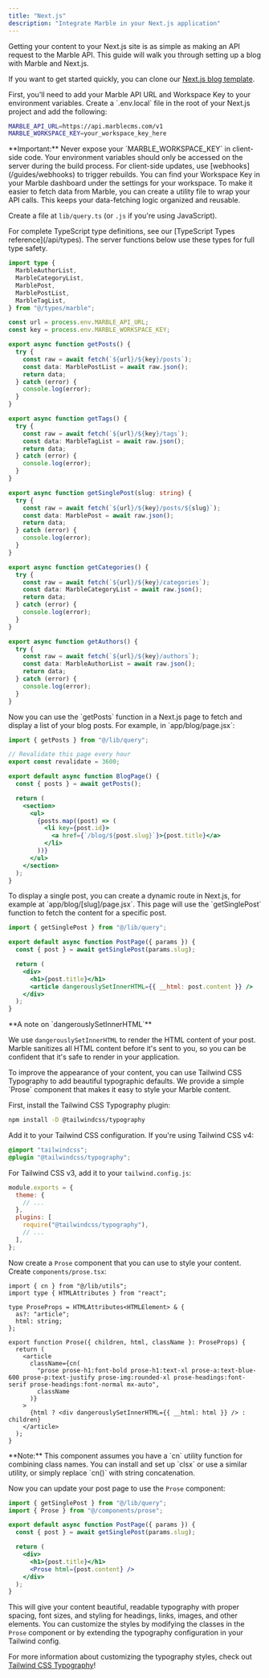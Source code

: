 ```yaml
---
title: "Next.js"
description: "Integrate Marble in your Next.js application"
---
```


Getting your content to your Next.js site is as simple as making an API request to the Marble API. This guide will walk you through setting up a blog with Marble and Next.js.

If you want to get started quickly, you can clone our [Next.js blog template](https://github.com/taqh/nextjs-example).

<Steps>
<Step title="Set up environment variables">
First, you'll need to add your Marble API URL and Workspace Key to your environment variables. Create a `.env.local` file in the root of your Next.js project and add the following:

```bash .env.local
MARBLE_API_URL=https://api.marblecms.com/v1
MARBLE_WORKSPACE_KEY=your_workspace_key_here
```

<Warning>
  **Important:** Never expose your `MARBLE_WORKSPACE_KEY` in client-side code.
  Your environment variables should only be accessed on the server during the
  build process. For client-side updates, use
  [webhooks](/guides/webhooks) to trigger rebuilds.
</Warning>

<Tip>
You can find your Workspace Key in your Marble dashboard under the settings for your workspace.
</Tip>
</Step>

<Step title="Create API utility functions">
To make it easier to fetch data from Marble, you can create a utility file to wrap your API calls. This keeps your data-fetching logic organized and reusable.

Create a file at `lib/query.ts` (or `.js` if you're using JavaScript).

<Note>
  For complete TypeScript type definitions, see our [TypeScript Types
  reference](/api/types). The server functions below use these types for
  full type safety.
</Note>

```typescript lib/query.ts
import type {
  MarbleAuthorList,
  MarbleCategoryList,
  MarblePost,
  MarblePostList,
  MarbleTagList,
} from "@/types/marble";

const url = process.env.MARBLE_API_URL;
const key = process.env.MARBLE_WORKSPACE_KEY;

export async function getPosts() {
  try {
    const raw = await fetch(`${url}/${key}/posts`);
    const data: MarblePostList = await raw.json();
    return data;
  } catch (error) {
    console.log(error);
  }
}

export async function getTags() {
  try {
    const raw = await fetch(`${url}/${key}/tags`);
    const data: MarbleTagList = await raw.json();
    return data;
  } catch (error) {
    console.log(error);
  }
}

export async function getSinglePost(slug: string) {
  try {
    const raw = await fetch(`${url}/${key}/posts/${slug}`);
    const data: MarblePost = await raw.json();
    return data;
  } catch (error) {
    console.log(error);
  }
}

export async function getCategories() {
  try {
    const raw = await fetch(`${url}/${key}/categories`);
    const data: MarbleCategoryList = await raw.json();
    return data;
  } catch (error) {
    console.log(error);
  }
}

export async function getAuthors() {
  try {
    const raw = await fetch(`${url}/${key}/authors`);
    const data: MarbleAuthorList = await raw.json();
    return data;
  } catch (error) {
    console.log(error);
  }
}
```

</Step>

<Step title="Display a list of posts">
Now you can use the `getPosts` function in a Next.js page to fetch and display a list of your blog posts. For example, in `app/blog/page.jsx`:

```jsx app/blog/page.jsx
import { getPosts } from "@/lib/query";

// Revalidate this page every hour
export const revalidate = 3600;

export default async function BlogPage() {
  const { posts } = await getPosts();

  return (
    <section>
      <ul>
        {posts.map((post) => (
          <li key={post.id}>
            <a href={`/blog/${post.slug}`}>{post.title}</a>
          </li>
        ))}
      </ul>
    </section>
  );
}
```

</Step>

<Step title="Display a single post">
To display a single post, you can create a dynamic route in Next.js, for example at `app/blog/[slug]/page.jsx`. This page will use the `getSinglePost` function to fetch the content for a specific post.

```jsx app/blog/[slug]/page.jsx
import { getSinglePost } from "@/lib/query";

export default async function PostPage({ params }) {
  const { post } = await getSinglePost(params.slug);

  return (
    <div>
      <h1>{post.title}</h1>
      <article dangerouslySetInnerHTML={{ __html: post.content }} />
    </div>
  );
}
```

<Info>
  **A note on `dangerouslySetInnerHTML`**
  
  We use `dangerouslySetInnerHTML` to render the HTML content of your post. Marble sanitizes all HTML content before it's sent to you, so you can be confident that it's safe to render in your application.
</Info>
</Step>

<Step title="Example Styling (Optional)">
To improve the appearance of your content, you can use Tailwind CSS Typography to add beautiful typographic defaults. We provide a simple `Prose` component that makes it easy to style your Marble content.

First, install the Tailwind CSS Typography plugin:

```bash
npm install -D @tailwindcss/typography
```

Add it to your Tailwind CSS configuration. If you're using Tailwind CSS v4:

```css app/globals.css
@import "tailwindcss";
@plugin "@tailwindcss/typography";
```

For Tailwind CSS v3, add it to your `tailwind.config.js`:

```javascript tailwind.config.js
module.exports = {
  theme: {
    // ...
  },
  plugins: [
    require("@tailwindcss/typography"),
    // ...
  ],
};
```

Now create a `Prose` component that you can use to style your content. Create `components/prose.tsx`:

```tsx components/prose.tsx
import { cn } from "@/lib/utils";
import type { HTMLAttributes } from "react";

type ProseProps = HTMLAttributes<HTMLElement> & {
  as?: "article";
  html: string;
};

export function Prose({ children, html, className }: ProseProps) {
  return (
    <article
      className={cn(
        "prose prose-h1:font-bold prose-h1:text-xl prose-a:text-blue-600 prose-p:text-justify prose-img:rounded-xl prose-headings:font-serif prose-headings:font-normal mx-auto",
        className
      )}
    >
      {html ? <div dangerouslySetInnerHTML={{ __html: html }} /> : children}
    </article>
  );
}
```

<Info>
  **Note:** This component assumes you have a `cn` utility function for
  combining class names. You can install and set up `clsx` or use a similar
  utility, or simply replace `cn()` with string concatenation.
</Info>

Now you can update your post page to use the `Prose` component:

```jsx app/blog/[slug]/page.jsx
import { getSinglePost } from "@/lib/query";
import { Prose } from "@/components/prose";

export default async function PostPage({ params }) {
  const { post } = await getSinglePost(params.slug);

  return (
    <div>
      <h1>{post.title}</h1>
      <Prose html={post.content} />
    </div>
  );
}
```

This will give your content beautiful, readable typography with proper spacing, font sizes, and styling for headings, links, images, and other elements. You can customize the styles by modifying the classes in the `Prose` component or by extending the typography configuration in your Tailwind config.

For more information about customizing the typography styles, check out [Tailwind CSS Typography](https://github.com/tailwindlabs/tailwindcss-typography)!

</Step>
</Steps>
